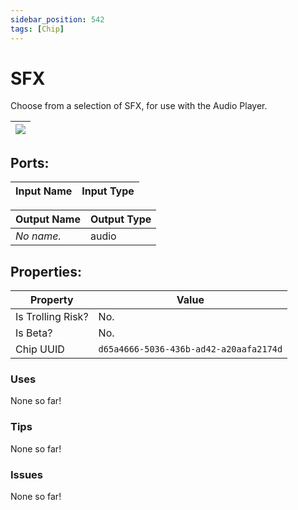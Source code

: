 ```yaml
---
sidebar_position: 542
tags: [Chip]
---
```


# SFX


Choose from a selection of SFX, for use with the Audio Player.

| ![](https://images-ext-2.discordapp.net/external/MPmIaQzlEPmgGWlgi-WxBBXt0Bjv_zWPkg1y1f_sy3s/https/www.recroomcircuits.com/image/circuit/absolute-value?width=206&height=108) |
|-----|

## Ports:

| Input Name | Input Type |
|-----------|-----------|

| Output Name | Output Type |
|-----------|-----------|
| *No name.* | audio |

## Properties:

| Property  | Value |
|-------------------|-----------|
| Is Trolling Risk? | No. |
| Is Beta? | No. |
| Chip UUID | `d65a4666-5036-436b-ad42-a20aafa2174d` |

### Uses

None so far!

### Tips

None so far!

### Issues

None so far!